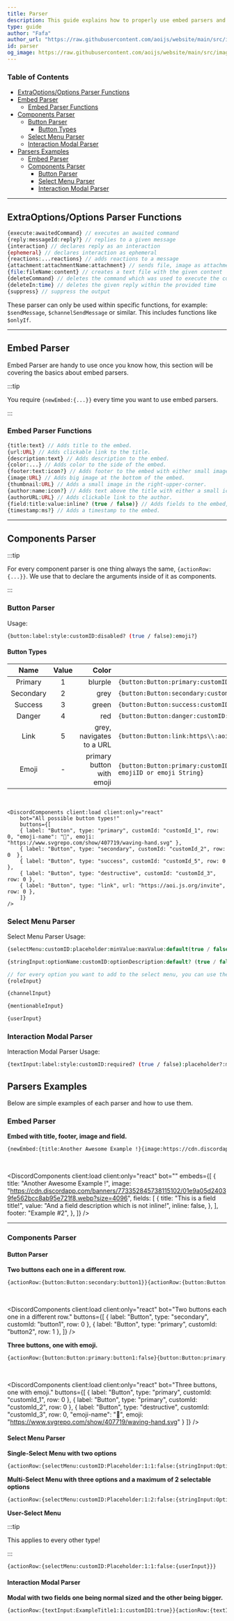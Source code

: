```yaml
---
title: Parser
description: This guide explains how to properly use embed parsers and component parsers. Including basics and examples.
type: guide
author: "Fafa"
author_url: "https://raw.githubusercontent.com/aoijs/website/main/src/images/contributors/fafa.png"
id: parser
og_image: https://raw.githubusercontent.com/aoijs/website/main/src/images/og/17.png
---
```



### Table of Contents

- [ExtraOptions/Options Parser Functions](#extraoptionsoptions-parser-functions)
- [Embed Parser](#embed-parser)
  - [Embed Parser Functions](#embed-parser-functions)
- [Components Parser](#components-parser)
  - [Button Parser](#button-parser)
    - [Button Types](#button-types)
  - [Select Menu Parser](#select-menu-parser)
  - [Interaction Modal Parser](#interaction-modal-parser)
- [Parsers Examples](#parsers-examples)
  - [Embed Parser](#embed-parser-1)
  - [Components Parser](#components-parser-1)
    - [Button Parser](#button-parser-1)
    - [Select Menu Parser](#select-menu-parser-1)
    - [Interaction Modal Parser](#interaction-modal-parser-1)

---

## ExtraOptions/Options Parser Functions

```php
{execute:awaitedCommand} // executes an awaited command
{reply:messageId:reply?} // replies to a given message
{interaction} // declares reply as an interaction
{ephemeral} // declares interaction as ephemeral
{reactions:...reactions} // adds reactions to a message
{attachment:attachmentName:attachment} // sends file, image as attachment
{file:fileName:content} // creates a text file with the given content
{deleteCommand} // deletes the command which was used to execute the command
{deleteIn:time} // deletes the given reply within the provided time
{suppress} // suppress the output
```

These parser can only be used within specific functions, for example:
`$sendMessage`, `$channelSendMessage` or similar. This includes functions like `$onlyIf`.

---

## Embed Parser

Embed Parser are handy to use once you know how, this section will be covering the basics about embed parsers.

:::tip

You require `{newEmbed:{...}}` every time you want to use embed parsers.

:::

### Embed Parser Functions

```php
{title:text} // Adds title to the embed.
{url:URL} // Adds clickable link to the title.
{description:text} // Adds description to the embed.
{color:...} // Adds color to the side of the embed.
{footer:text:icon?} // Adds footer to the embed with either small image on the left of the footer or none.
{image:URL} // Adds big image at the bottom of the embed.
{thumbnail:URL} // Adds a small image in the right-upper-corner.
{author:name:icon?} // Adds text above the title with either a small icon on the left or none.
{authorURL:URL} // Adds clickable link to the author.
{field:title:value:inline? (true / false)} // Adds fields to the embed, which is either inline or not.
{timestamp:ms?} // Adds a timestamp to the embed.
```

---

## Components Parser

:::tip

For every component parser is one thing always the same, `{actionRow:{...}}`. We use that to declare the arguments inside of it as components.

:::

### Button Parser

Usage:

```bash
{button:label:style:customID:disabled? (true / false):emoji?}
```

#### Button Types

|   Name    | Value |                     Color |                                                                               |
| :-------: | :---: | ------------------------: | ----------------------------------------------------------------------------- |
|  Primary  |   1   |                   blurple | `{button:Button:primary:customID:false}`                                      |
| Secondary |   2   |                      grey | `{button:Button:secondary:customID:false}`                                    |
|  Success  |   3   |                     green | `{button:Button:success:customID:false}`                                      |
|  Danger   |   4   |                       red | `{button:Button:danger:customID:false}`                                       |
|   Link    |   5   |  grey, navigates to a URL | `{button:Button:link:https\\:aoi.js.org/invite:false}`                        |
|   Emoji   |   -   | primary button with emoji | `{button:Button:primary:customID:false:emojiName or emojiID or emoji String}` |

<br />

    <DiscordComponents client:load client:only="react"
        bot="All possible button types!"
        buttons={[
        { label: "Button", type: "primary", customId: "customId_1", row: 0, "emoji-name": "👋", emoji: "https://www.svgrepo.com/show/407719/waving-hand.svg" },
        { label: "Button", type: "secondary", customId: "customId_2", row: 0  },
        { label: "Button", type: "success", customId: "customId_5", row: 0 },
        { label: "Button", type: "destructive", customId: "customId_3", row: 0 },
        { label: "Button", type: "link", url: "https://aoi.js.org/invite", row: 0 },
        ]}
    />

### Select Menu Parser

Select Menu Parser Usage:

```php
{selectMenu:customID:placeholder:minValue:maxValue:default(true / false):...options}

{stringInput:optionName:customID:optionDescription:default? (true / false):emoji?}

// for every option you want to add to the select menu, you can use the following:
{roleInput}

{channelInput}

{mentionableInput}

{userInput}
```

### Interaction Modal Parser

Interaction Modal Parser Usage:

```bash
{textInput:label:style:customID:required? (true / false):placeholder?:minLength?:maxLength?:defaultValue?}
```

## Parsers Examples

Below are simple examples of each parser and how to use them.

### Embed Parser

**Embed with title, footer, image and field.**

```bash
{newEmbed:{title:Another Awesome Example !}{image:https://cdn.discordapp.com/banners/773352845738115102/01e9a05d24039fe562bcc8ab95e721f8.webp?size=4096}{field:This is a field title!:And a field description which is not inline!:false}{footer:Example #2}}
```

<br />

<DiscordComponents
  client:load
  client:only="react"
  bot=""
  embeds={[
    {
      title: "Another Awesome Example !",
      image:
        "https://cdn.discordapp.com/banners/773352845738115102/01e9a05d24039fe562bcc8ab95e721f8.webp?size=4096",
      fields: [
        {
          title: "This is a field title!",
          value: "And a field description which is not inline!",
          inline: false,
        },
      ],
      footer: "Example #2",
    },
  ]}
/>

---

### Components Parser

#### Button Parser

**Two buttons each one in a different row.**

```bash
{actionRow:{button:Button:secondary:button1}}{actionRow:{button:Button:primary:button2}}
```

<br />

<DiscordComponents client:load client:only="react"
  bot="Two buttons each one in a different row."
  buttons={[
    { label: "Button", type: "secondary", customId: "button1", row: 0 },
    { label: "Button", type: "primary", customId: "button2", row: 1  },
  ]}
/>

**Three buttons, one with emoji.**

```bash
{actionRow:{button:Button:primary:button1:false}{button:Button:primary:button2:false}{button:Button:danger:button3:false:👋}}
```

<br />

<DiscordComponents client:load client:only="react"
  bot="Three buttons, one with emoji."
  buttons={[
    { label: "Button", type: "primary", customId: "customId_1", row: 0 },
    { label: "Button", type: "primary", customId: "customId_2", row: 0  },
    { label: "Button", type: "destructive", customId: "customId_3", row: 0, "emoji-name": "👋", emoji: "https://www.svgrepo.com/show/407719/waving-hand.svg" }
  ]}
/>

#### Select Menu Parser

**Single-Select Menu with two options**

```bash
{actionRow:{selectMenu:customID:Placeholder:1:1:false:{stringInput:Option1:1:OptionDescription1:false:👋}{stringInput:Option2:2:OptionDescription2:false}}}
```

**Multi-Select Menu with three options and a maximum of 2 selectable options**

```bash
{actionRow:{selectMenu:customID:Placeholder:1:2:false:{stringInput:Option1:1:OptionDescription1:false:👋}{stringInput:Option2:2:OptionDescription2:false}{stringInput:Option3:3:OptionDescription3:false}}}
```

**User-Select Menu**

:::tip

This applies to every other type!

:::

```bash
{actionRow:{selectMenu:customID:Placeholder:1:1:false:{userInput}}}
```

#### Interaction Modal Parser

**Modal with two fields one being normal sized and the other being bigger.**

```bash
{actionRow:{textInput:ExampleTitle1:1:customID1:true}}{actionRow:{textInput:ExampleTitle2:2:customID2:false}}
```

